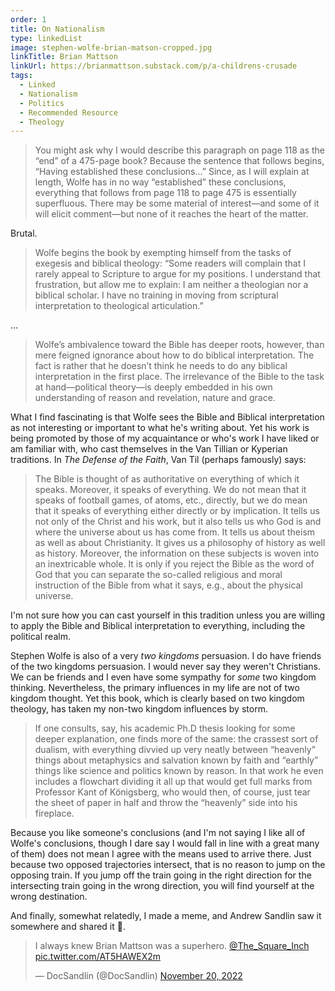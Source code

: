 ```yaml
---
order: 1
title: On Nationalism
type: linkedList
image: stephen-wolfe-brian-matson-cropped.jpg
linkTitle: Brian Mattson
linkUrl: https://brianmattson.substack.com/p/a-childrens-crusade
tags:
  - Linked
  - Nationalism
  - Politics
  - Recommended Resource
  - Theology
---
```


> You might ask why I would describe this paragraph on page 118 as the “end” of a 475-page book? Because the sentence that follows begins, “Having established these conclusions…” Since, as I will explain at length, Wolfe has in no way “established” these conclusions, everything that follows from page 118 to page 475 is essentially superfluous. There may be some material of interest—and some of it will elicit comment—but none of it reaches the heart of the matter.

Brutal.

> Wolfe begins the book by exempting himself from the tasks of exegesis and biblical theology: “Some readers will complain that I rarely appeal to Scripture to argue for my positions. I understand that frustration, but allow me to explain: I am neither a theologian nor a biblical scholar. I have no training in moving from scriptural interpretation to theological articulation.”

…

> Wolfe’s ambivalence toward the Bible has deeper roots, however, than mere feigned ignorance about how to do biblical interpretation. The fact is rather that he doesn’t think he needs to do any biblical interpretation in the first place. The irrelevance of the Bible to the task at hand—political theory—is deeply embedded in his own understanding of reason and revelation, nature and grace.

What I find fascinating is that Wolfe sees the Bible and Biblical interpretation as not interesting or important to what he's writing about. Yet his work is being promoted by those of my acquaintance or who's work I have liked or am familiar with, who cast themselves in the Van Tillian or Kyperian traditions. In _The Defense of the Faith_, Van Til (perhaps famously) says:

> The Bible is thought of as authoritative on everything of which it speaks. Moreover, it speaks of everything. We do not mean that it speaks of football games, of atoms, etc., directly, but we do mean that it speaks of everything either directly or by implication. It tells us not only of the Christ and his work, but it also tells us who God is and where the universe about us has come from. It tells us about theism as well as about Christianity. It gives us a philosophy of history as well as history. Moreover, the information on these subjects is woven into an inextricable whole. It is only if you reject the Bible as the word of God that you can separate the so-called religious and moral instruction of the Bible from what it says, e.g., about the physical universe.

I'm not sure how you can cast yourself in this tradition unless you are willing to apply the Bible and Biblical interpretation to everything, including the political realm.

Stephen Wolfe is also of a very _two kingdoms_ persuasion. I do have friends of the two kingdoms persuasion. I would never say they weren't Christians. We can be friends and I even have some sympathy for _some_ two kingdom thinking. Nevertheless, the primary influences in my life are not of two kingdom thought. Yet this book, which is clearly based on two kingdom theology, has taken my non-two kingdom influences by storm.

> If one consults, say, his academic Ph.D thesis looking for some deeper explanation, one finds more of the same: the crassest sort of dualism, with everything divvied up very neatly between “heavenly” things about metaphysics and salvation known by faith and “earthly” things like science and politics known by reason. In that work he even includes a flowchart dividing it all up that would get full marks from Professor Kant of Königsberg, who would then, of course, just tear the sheet of paper in half and throw the “heavenly” side into his fireplace.

Because you like someone's conclusions (and I'm not saying I like all of Wolfe's conclusions, though I dare say I would fall in line with a great many of them) does not mean I agree with the means used to arrive there. Just because two opposed trajectories intersect, that is no reason to jump on the opposing train. If you jump off the train going in the right direction for the intersecting train going in the wrong direction, you will find yourself at the wrong destination.

And finally, somewhat relatedly, I made a meme, and Andrew Sandlin saw it somewhere and shared it 🙂.

<blockquote className="twitter-tweet"><p lang="en" dir="ltr">I always knew Brian Mattson was a superhero. <a href="https://twitter.com/The_Square_Inch?ref_src=twsrc%5Etfw">@The_Square_Inch</a> <a href="https://t.co/AT5HAWEX2m">pic.twitter.com/AT5HAWEX2m</a></p>&mdash; DocSandlin (@DocSandlin) <a href="https://twitter.com/DocSandlin/status/1594182974840311808?ref_src=twsrc%5Etfw">November 20, 2022</a></blockquote> <script async src="https://platform.twitter.com/widgets.js" charSet="utf-8"></script>
